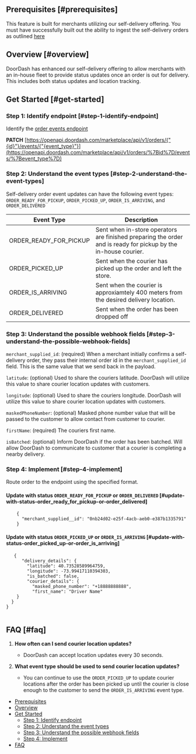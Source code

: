 ## Prerequisites [#prerequisites]

This feature is built for merchants utilizing our self-delivery offering. You must have successfully built out the ability to ingest the self-delivery orders as outlined [here](https://developer.doordash.com/en-US/docs/marketplace/how_to/self_delivery)

## Overview [#overview]

DoorDash has enhanced our self-delivery offering to allow merchants with an in-house fleet to provide status updates once an order is out for delivery. This includes both status updates and location tracking.

## Get Started [#get-started]

### Step 1: Identify endpoint [#step-1-identify-endpoint]

Identify the [order events endpoint](https://developer.doordash.com/en-US/api/marketplace/#tag/Order-Endpoints/operation/storeConfirmOrderReadyForPickup)

**PATCH**
[https://openapi.doordash.com/marketplace/api/v1/orders/{"{id}"}/events/{"{event_type}"}](https://openapi.doordash.com/marketplace/api/v1/orders/%7Bid%7D/events/%7Bevent_type%7D)

### Step 2: Understand the event types [#step-2-understand-the-event-types]

Self-delivery order event updates can have the following event types: `ORDER_READY_FOR_PICKUP`, `ORDER_PICKED_UP`, `ORDER_IS_ARRIVING`, and `ORDER_DELIVERED`

| Event Type | Description |
| --- | --- |
| ORDER\_READY\_FOR\_PICKUP | Sent when in-store operators are finished preparing the order and is ready for pickup by the in-house courier. |
| ORDER\_PICKED\_UP | Sent when the courier has picked up the order and left the store. |
| ORDER\_IS\_ARRIVING | Sent when the courier is approxiamtely 400 meters from the desired delivery location. |
| ORDER\_DELIVERED | Sent when the order has been dropped off |

### Step 3: Understand the possible webhook fields [#step-3-understand-the-possible-webhook-fields]

`merchant_supplied_id`: (required) When a merchant initially confirms a self-delivery order, they pass their internal order id in the `merchant_supplied_id` field. This is the same value that we send back in the payload.

`latitude`: (optional) Used to share the couriers latitude. DoorDash will utilize this value to share courier location updates with customers.

`longitude`: (optional) Used to share the couriers longitude. DoorDash will utilize this value to share courier location updates with customers.

`maskedPhoneNumber`: (optional) Masked phone number value that will be passed to the customer to allow contact from customer to courier.

`firstName`: (required) The couriers first name.

`isBatched`: (optional) Inform DoorDash if the order has been batched. Will allow DoorDash to communicate to customer that a courier is completing a nearby delivery.

### Step 4: Implement [#step-4-implement]

Route order to the endpoint using the specified format.

#### Update with status `ORDER_READY_FOR_PICKUP` or `ORDER_DELIVERED` [#update-with-status-order_ready_for_pickup-or-order_delivered]

```
    {  
      "merchant_supplied__id": "0nb24d02-e25f-4acb-aeb0-e387b1335791"   
    }  

```

#### Update with status `ORDER_PICKED_UP` or `ORDER_IS_ARRIVING` [#update-with-status-order_picked_up-or-order_is_arriving]

```
   {  
      "delivery_details": {  
        "latitude": 40.73528589964759,  
        "longitude": -73.99417110394303,  
        "is_batched": false,  
        "courier_details": {  
          "masked_phone_number": "+18888888888",  
          "first_name": "Driver Name"  
    }  
  }  
}  
  

```

## FAQ [#faq]

1. **How often can I send courier location updates?**

   * DoorDash can accept location updates every 30 seconds.
2. **What event type should be used to send courier location updates?**

   * You can continue to use the `ORDER_PICKED_UP` to update courier locations after the order has been picked up until the courier is close enough to the customer to send the `ORDER_IS_ARRIVING` event type.

* [Prerequisites](#prerequisites)
* [Overview](#overview)
* [Get Started](#get-started)
  + [Step 1: Identify endpoint](#step-1-identify-endpoint)
  + [Step 2: Understand the event types](#step-2-understand-the-event-types)
  + [Step 3: Understand the possible webhook fields](#step-3-understand-the-possible-webhook-fields)
  + [Step 4: Implement](#step-4-implement)
* [FAQ](#faq)